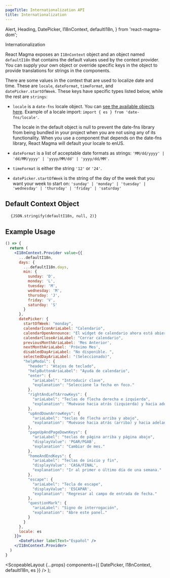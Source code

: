 ```yaml
---
pageTitle: Internationalization API
title: Internationalization
---
```


  Alert,
  Heading,
  DatePicker,
  I18nContext,
  defaultI18n,
} from 'react-magma-dom';

<Heading level={1}>Internationalization</Heading>

React Magma exposes an `I18nContext` object and an object named `defaultI18n` that contains the default
values used by the context provider. You can supply your own object or override specific keys in the object
to provide translations for strings in the components.

There are some values in the context that are used to localize date and time. These are `locale`, `dateFormat`, `timeFormat`,
and `datePicker.startOfWeek`. These keys have specific types listed below, while the rest are `strings`:

- `locale` is a `date-fns` locale object. You can [see the available objects here](https://github.com/date-fns/date-fns/tree/master/src/locale).
  Example of a locale import: `import { es } from 'date-fns/locale'`.

  <Alert variant="warning">
    The locale in the default object is null to prevent the date-fns library
    from being bundled in your project when you are not using any of its
    functionality. When you use a component that depends on the date-fns
    library, React Magma will default your locale to enUS.
  </Alert>

- `dateFormat` is a list of acceptable date formats as strings: `'MM/dd/yyyy' | 'dd/MM/yyyy' | 'yyyy/MM/dd' | 'yyyy/dd/MM'`.

- `timeFormat` is either the string `'12'` or `'24'`.

- `datePicker.startOfWeek` is the string of the day of the week that you want your week to start on: `'sunday' | 'monday' | 'tuesday' | 'wednesday' | 'thursday' | 'friday' | 'saturday'`

## Default Context Object

<pre>
  <code>{JSON.stringify(defaultI18n, null, 2)}</code>
</pre>

## Example Usage

```.jsx
() => {
  return (
    <I18nContext.Provider value={{
      ...defaultI18n,
      days: {
        ...defaultI18n.days,
        min: {
          sunday: 'D',
          monday: 'L',
          tuesday: 'M',
          wednesday: 'M',
          thursday: 'J',
          friday: 'V',
          saturday: 'S'
        }
      },
      datePicker: {
        startOfWeek: "monday",
        calendarIconAriaLabel: "Calendario",
        calendarOpenAnnounce: "El widget de calendario ahora está abierto. Presione la tecla de signo de interrogación para obtener los atajos de teclado para cambiar las fechas.",
        calendarCloseAriaLabel: "Cerrar calendario",
        previousMonthAriaLabel: 'Mes Anterior',
        nextMonthAriaLabel: 'Próximo Mes',
        disabledDayAriaLabel: "No disponible. ",
        selectedDayAriaLabel: "(Seleccionado)",
        "helpModal": {
          "header": "Atajos de teclado",
          "helpButtonAriaLabel": "Ayuda de calendario",
          "enter": {
            "ariaLabel": "Introducir clave",
            "explanation": "Seleccione la fecha en foco."
          },
          "rightAndLeftArrowKeys": {
            "ariaLabel": "Teclas de flecha derecha e izquierda",
            "explanation": "Muévase hacia atrás (izquierda) y hacia adelante (derecha) un día."
          },
          "upAndDownArrowKeys": {
            "ariaLabel": "teclas de flecha arriba y abajo",
            "explanation": "Muévase hacia atrás (arriba) y hacia adelante (abajo) una semana."
          },
          "pageUpAndPageDownKeys": {
            "ariaLabel": "teclas de página arriba y página abajo",
            "displayValue": 'PGAR/PGAB',
            "explanation": "Cambiar de mes."
          },
          "homeAndEndKeys": {
            "ariaLabel": "Teclas de inicio y fin",
            "displayValue": 'CASA/FINAL',
            "explanation": "Ir al primer o último día de una semana."
          },
          "escape": {
            "ariaLabel": "Tecla de escape",
            "displayValue": 'ESCAPAR',
            "explanation": "Regresar al campo de entrada de fecha."
          },
          "questionMark": {
            "ariaLabel": "Signo de interrogación",
            "explanation": "Abre este panel."
          }
        }
      },
      locale: es
    }}>
      <DatePicker labelText="Español" />
    </I18nContext.Provider>
  )
}
```

  <ScopeableLayout
    {...props}
    components={{ DatePicker, I18nContext, defaultI18n, es }}
  />
);
